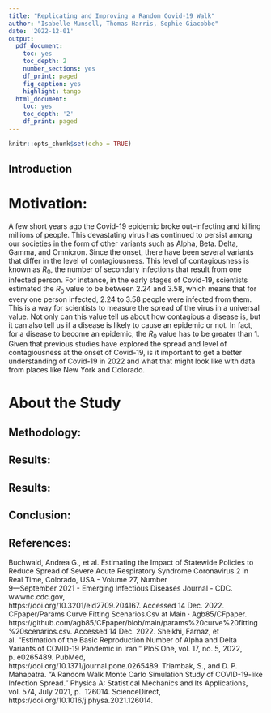 ```yaml
---
title: "Replicating and Improving a Random Covid-19 Walk"
author: "Isabelle Munsell, Thomas Harris, Sophie Giacobbe"
date: '2022-12-01'
output: 
  pdf_document:
    toc: yes
    toc_depth: 2
    number_sections: yes
    df_print: paged
    fig_caption: yes
    highlight: tango
  html_document:
    toc: yes
    toc_depth: '2'
    df_print: paged
---
```


```r
knitr::opts_chunk$set(echo = TRUE)
```

## Introduction

# Motivation:

  A few short years ago the Covid-19 epidemic broke out--infecting and killing millions of people. This devastating virus has continued to persist among our societies in the form of other variants such as Alpha, Beta. Delta, Gamma, and Omnicron. Since the onset, there have been several variants that differ in the level of contagiousness. This level of contagiousness is known as $R_0$, the number of secondary infections that result from one infected person. For instance, in the early stages of Covid-19, scientists estimated the $R_0$ value to be between 2.24 and 3.58, which means that for every one person infected, 2.24 to 3.58 people were infected from them. This is a way for scientists to measure the spread of the virus in a universal value. Not only can this value tell us about how contagious a disease is, but it can also tell us if a disease is likely to cause an epidemic or not. In fact, for a disease to become an epidemic, the $R_0$ value has to be greater than 1. Given that previous studies have explored the spread and level of contagiousness at the onset of Covid-19, is it important to get a better understanding of Covid-19 in 2022 and what that might look like with data from places like New York and Colorado.   
  
# About the Study

  

## Methodology:



## Results:



## Results:



## Conclusion:



## References:

Buchwald, Andrea G., et al. Estimating the Impact of Statewide Policies to Reduce Spread of Severe     Acute Respiratory Syndrome Coronavirus 2 in Real Time, Colorado, USA - Volume 27, Number     
  9—September 2021 - Emerging Infectious Diseases Journal - CDC. wwwnc.cdc.gov,     
  https://doi.org/10.3201/eid2709.204167. Accessed 14 Dec. 2022.
CFpaper/Params Curve Fitting Scenarios.Csv at Main · Agb85/CFpaper. 
  https://github.com/agb85/CFpaper/blob/main/params%20curve%20fitting%20scenarios.csv. Accessed 14     Dec. 2022.
Sheikhi, Farnaz, et al. “Estimation of the Basic Reproduction Number of Alpha and Delta Variants of 
  COVID-19 Pandemic in Iran.” PloS One, vol. 17, no. 5, 2022, p. e0265489. PubMed,             
  https://doi.org/10.1371/journal.pone.0265489.
Triambak, S., and D. P. Mahapatra. “A Random Walk Monte Carlo Simulation Study of COVID-19-like 
  Infection Spread.” Physica A: Statistical Mechanics and Its Applications, vol. 574, July 2021, p. 
  126014. ScienceDirect, https://doi.org/10.1016/j.physa.2021.126014.

